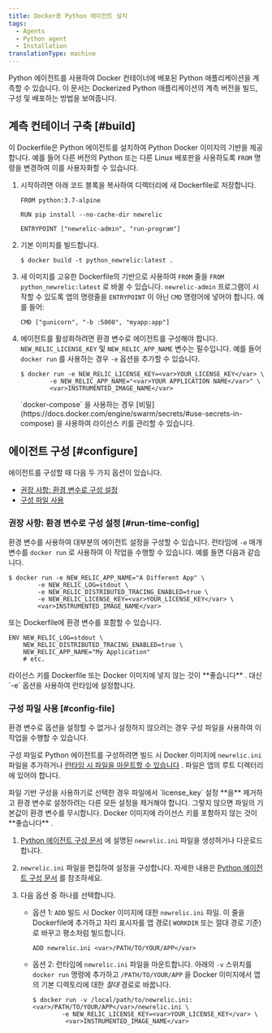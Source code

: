```yaml
---
title: Docker용 Python 에이전트 설치
tags:
  - Agents
  - Python agent
  - Installation
translationType: machine
---
```


Python 에이전트를 사용하여 Docker 컨테이너에 배포된 Python 애플리케이션을 계측할 수 있습니다. 이 문서는 Dockerized Python 애플리케이션의 계측 버전을 빌드, 구성 및 배포하는 방법을 보여줍니다.

## 계측 컨테이너 구축 [#build]

이 Dockerfile은 Python 에이전트를 설치하여 Python Docker 이미지의 기반을 제공합니다. 예를 들어 다른 버전의 Python 또는 다른 Linux 배포판을 사용하도록 `FROM` 명령을 변경하여 이를 사용자화할 수 있습니다.

1. 시작하려면 아래 코드 블록을 복사하여 디렉터리에 새 Dockerfile로 저장합니다.

   ```
   FROM python:3.7-alpine

   RUN pip install --no-cache-dir newrelic

   ENTRYPOINT ["newrelic-admin", "run-program"]
   ```

2. 기본 이미지를 빌드합니다.

   ```
   $ docker build -t python_newrelic:latest .
   ```

3. 새 이미지를 고유한 Dockerfile의 기반으로 사용하여 `FROM` 줄을 `FROM python_newrelic:latest` 로 바꿀 수 있습니다. `newrelic-admin` 프로그램이 시작할 수 있도록 앱의 명령줄을 `ENTRYPOINT` 이 아닌 `CMD` 명령어에 넣어야 합니다. 예를 들어:

   ```
   CMD ["gunicorn", "-b :5000", "myapp:app"]
   ```

4. 에이전트를 활성화하려면 환경 변수로 에이전트를 구성해야 합니다. `NEW_RELIC_LICENSE_KEY` 및 `NEW_RELIC_APP_NAME` 변수는 필수입니다. 예를 들어 `docker run` 를 사용하는 경우 `-e` 옵션을 추가할 수 있습니다.

   ```
   $ docker run -e NEW_RELIC_LICENSE_KEY=<var>YOUR_LICENSE_KEY</var> \
           -e NEW_RELIC_APP_NAME="<var>YOUR APPLICATION NAME</var>" \
           <var>INSTRUMENTED_IMAGE_NAME</var>
   ```

   <Callout variant="tip">
     `docker-compose` 을 사용하는 경우 [비밀](https://docs.docker.com/engine/swarm/secrets/#use-secrets-in-compose) 을 사용하여 라이선스 키를 관리할 수 있습니다.
   </Callout>

## 에이전트 구성 [#configure]

에이전트를 구성할 때 다음 두 가지 옵션이 있습니다.

* [권장 사항: 환경 변수로 구성 설정](#run-time-config)
* [구성 파일 사용](#config-file)

### 권장 사항: 환경 변수로 구성 설정 [#run-time-config]

환경 변수를 사용하여 대부분의 에이전트 설정을 구성할 수 있습니다. 런타임에 `-e` 매개변수를 `docker run` 로 사용하여 이 작업을 수행할 수 있습니다. 예를 들면 다음과 같습니다.

```
$ docker run -e NEW_RELIC_APP_NAME="A Different App" \
        -e NEW_RELIC_LOG=stdout \
        -e NEW_RELIC_DISTRIBUTED_TRACING_ENABLED=true \
        -e NEW_RELIC_LICENSE_KEY=<var>YOUR_LICENSE_KEY</var> \ 
        <var>INSTRUMENTED_IMAGE_NAME</var>
```

또는 Dockerfile에 환경 변수를 포함할 수 있습니다.

```
ENV NEW_RELIC_LOG=stdout \
    NEW_RELIC_DISTRIBUTED_TRACING_ENABLED=true \
    NEW_RELIC_APP_NAME="My Application"
    # etc.
```

<Callout variant="important">
  라이선스 키를 Dockerfile 또는 Docker 이미지에 넣지 않는 것이 **좋습니다** . 대신 `-e` 옵션을 사용하여 런타임에 설정합니다.
</Callout>

### 구성 파일 사용 [#config-file]

환경 변수로 옵션을 설정할 수 없거나 설정하지 않으려는 경우 구성 파일을 사용하여 이 작업을 수행할 수 있습니다.

구성 파일로 Python 에이전트를 구성하려면 빌드 시 Docker 이미지에 `newrelic.ini` 파일을 추가하거나 [런타임 시 파일을 마운트할 수 있습니다](https://docs.docker.com/storage/bind-mounts/) . 파일은 앱의 루트 디렉터리에 있어야 합니다.

<Callout variant="important">
  파일 기반 구성을 사용하기로 선택한 경우 파일에서 `license_key` 설정 **을** 제거하고 환경 변수로 설정하려는 다른 모든 설정을 제거해야 합니다. 그렇지 않으면 파일의 기본값이 환경 변수를 무시합니다. Docker 이미지에 라이선스 키를 포함하지 않는 것이 **좋습니다** .
</Callout>

1. [Python 에이전트 구성 문서](/docs/agents/python-agent/configuration/python-agent-configuration#agent-configuration-file) 에 설명된 `newrelic.ini` 파일을 생성하거나 다운로드합니다.

2. `newrelic.ini` 파일을 편집하여 설정을 구성합니다. 자세한 내용은 [Python 에이전트 구성 문서](/docs/agents/python-agent/configuration/python-agent-configuration) 를 참조하세요.

3. 다음 옵션 중 하나를 선택합니다.

   * 옵션 1: `ADD` 빌드 시 Docker 이미지에 대한 `newrelic.ini` 파일. 이 줄을 Dockerfile에 추가하고 자리 표시자를 앱 경로( `WORKDIR` 또는 절대 경로 기준)로 바꾸고 평소처럼 빌드합니다.

     ```
     ADD newrelic.ini <var>/PATH/TO/YOUR/APP</var>
     ```

   * 옵션 2: 런타임에 `newrelic.ini` 파일을 마운트합니다. 아래의 `-v` 스위치를 `docker run` 명령에 추가하고 `/PATH/TO/YOUR/APP` 을 Docker 이미지에서 앱의 기본 디렉토리에 대한 _절대_ 경로로 바꿉니다.

     ```
     $ docker run -v /local/path/to/newrelic.ini:<var>/PATH/TO/YOUR/APP</var>/newrelic.ini \
             -e NEW_RELIC_LICENSE_KEY=<var>YOUR_LICENSE_KEY</var> \
              <var>INSTRUMENTED_IMAGE_NAME</var>
     ```